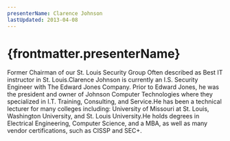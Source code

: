 ```yaml
---
presenterName: Clarence Johnson
lastUpdated: 2013-04-08
---
```


# {frontmatter.presenterName}
Former Chairman of our
St. Louis Security Group Often described as Best
IT instructor in St. Louis.Clarence Johnson is
currently an I.S. Security Engineer with The Edward Jones Company.
Prior to Edward Jones, he was the president and owner of Johnson
Computer Technologies where they specialized in I.T. Training,
Consulting, and Service.He has been a technical
lecturer for many colleges including: University of Missouri at St.
Louis, Washington University, and St. Louis University.He holds degrees in
Electrical Engineering, Computer Science, and a MBA, as well as
many vendor certifications, such as CISSP and SEC+.
